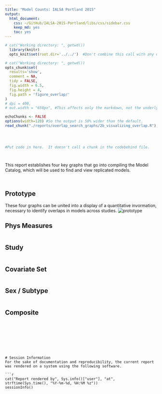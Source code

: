 ```yaml
---
title: "Model Counts: IALSA Portland 2015"
output:
  html_document:
    css: ~/GitHub/IALSA-2015-Portland/libs/css/sidebar.css
    keep_md: yes
    toc: yes
---
```




<!--  Set the working directory to the repository's base directory; this assumes the report is nested inside of two directories.-->
```r
# cat("Working directory: ", getwd())
  library(knitr)
  opts_knit$set(root.dir='../../')  #Don't combine this call with any other chunk -especially one that uses file paths.
```

<!-- Set the report-wide options, and point to the external code file. -->
```r
# cat("Working directory: ", getwd())
opts_chunk$set(
  results='show', 
  comment = NA, 
  tidy = FALSE,
  fig.width = 6.5, 
  fig.height = 4, 
  fig.path = 'figure_overlap/'
)
# dpi = 400,
# out.width = "650px", #This affects only the markdown, not the underlying png file.  The height will be scaled appropriately.

echoChunks <- FALSE
options(width=120) #So the output is 50% wider than the default.
read_chunk("./reports/overlap_search_graphs/2b_visualizing_overlap.R") #This allows knitr to call chunks tagged in the underlying *.R file.
```

<!-- Load the sources.  Suppress the output when loading sources. --> 
```r
```

<!-- Load 'sourced' R files.  Suppress the output when loading packages. --> 
```r
```

<!-- Load any Global functions and variables declared in the R file.  Suppress the output. --> 
```r
```

<!-- Declare any global functions specific to a Rmd output.  Suppress the output. --> 
```r
#Put code in here.  It doesn't call a chunk in the codebehind file.
```

<!-- Load the datasets.   -->
```r
```

<!-- Tweak the datasets.   -->
```r
```

<!-- Frequency counts   -->


This report establishes four key graphs that go into compiling the Model Catalog, which will be used to find and view replicated models. 


```r
```

```r
```
## Prototype

These four graphs can be united into a display of a quantitative invormation, necessary to identify overlaps in models across studies.
![prototype](./figure_overlap/combine_panels-01.png)

## Phys Measures

```r
```


## Study

```r
```

## Covariate Set
```r
```

## Sex / Subtype

```r
```


## Composite
```r
```




```







# Session Information
For the sake of documentation and reproducibility, the current report was rendered on a system using the following software.

```r
cat("Report rendered by", Sys.info()["user"], "at", strftime(Sys.time(), "%Y-%m-%d, %H:%M %z"))
sessionInfo()
```
